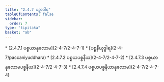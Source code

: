 ```yaml
---
title: "2.4.7 ပဉှာဝါရ"
tableOfContents: false
sidebar:
  order: 7
type: "tipitaka"
basket: "ab"
---
```



<DynamicBreadcrumb />



<TableOfContents>
* [2.4.7.1 ပစ္စယာနုလောမ](2-4-7/2-4-7-1)
* [ပစ္စနီယုဒ္ဓါရ](2-4-7/paccaniyuddhara)
* [2.4.7.2 ပစ္စယပစ္စနီယ](2-4-7/2-4-7-2)
* [2.4.7.3 ပစ္စယာနုလောမပစ္စနီယ](2-4-7/2-4-7-3)
* [2.4.7.4 ပစ္စယပစ္စနီယာနုလောမ](2-4-7/2-4-7-4)
</TableOfContents>